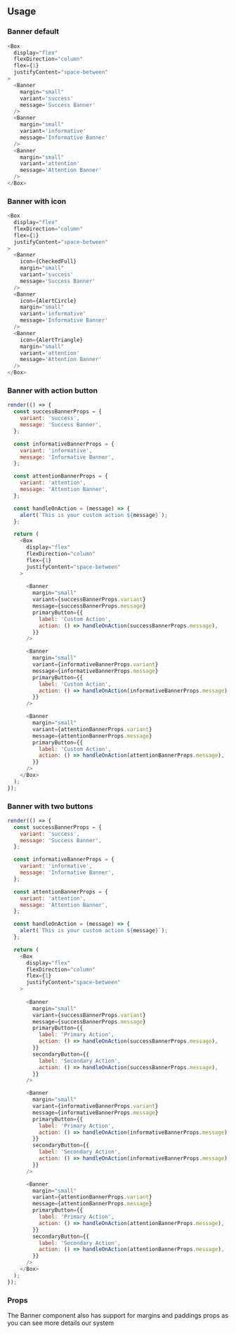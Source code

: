 
## Usage

### Banner default

```javascript
<Box
  display="flex"
  flexDirection="column"
  flex={1}
  justifyContent="space-between"
>
  <Banner
    margin="small"
    variant='success'
    message='Success Banner'
  />
  <Banner
    margin="small"
    variant='informative'
    message='Informative Banner' 
  />
  <Banner
    margin="small"
    variant='attention'
    message='Attention Banner' 
  />
</Box>
```

### Banner with icon

```javascript
<Box
  display="flex"
  flexDirection="column"
  flex={1}
  justifyContent="space-between"
>
  <Banner
    icon={CheckedFull}
    margin="small"
    variant='success'
    message='Success Banner'
  />
  <Banner
    icon={AlertCircle}
    margin="small"
    variant='informative'
    message='Informative Banner' 
  />
  <Banner
    icon={AlertTriangle}
    margin="small"
    variant='attention'
    message='Attention Banner' 
  />
</Box>
```

### Banner with action button

```javascript state
render(() => {
  const successBannerProps = {
    variant: 'success',
    message: 'Success Banner',
  };

  const informativeBannerProps = {
    variant: 'informative',
    message: 'Informative Banner',
  };

  const attentionBannerProps = {
    variant: 'attention',
    message: 'Attention Banner',
  };

  const handleOnAction = (message) => {
    alert(`This is your custom action ${message}`);
  };

  return (
    <Box
      display="flex"
      flexDirection="column"
      flex={1}
      justifyContent="space-between"
    >
      
      <Banner
        margin="small"
        variant={successBannerProps.variant}
        message={successBannerProps.message}
        primaryButton={{
          label: 'Custom Action',
          action: () => handleOnAction(successBannerProps.message),
        }}
      />

      <Banner
        margin="small"
        variant={informativeBannerProps.variant}
        message={informativeBannerProps.message}
        primaryButton={{
          label: 'Custom Action',
          action: () => handleOnAction(informativeBannerProps.message),
        }}
      />

      <Banner
        margin="small"
        variant={attentionBannerProps.variant}
        message={attentionBannerProps.message}
        primaryButton={{
          label: 'Custom Action',
          action: () => handleOnAction(attentionBannerProps.message),
        }}
      />
    </Box>
  );
});
```

### Banner with two buttons

```javascript state
render(() => {
  const successBannerProps = {
    variant: 'success',
    message: 'Success Banner',
  };

  const informativeBannerProps = {
    variant: 'informative',
    message: 'Informative Banner',
  };

  const attentionBannerProps = {
    variant: 'attention',
    message: 'Attention Banner',
  };

  const handleOnAction = (message) => {
    alert(`This is your custom action ${message}`);
  };

  return (
    <Box
      display="flex"
      flexDirection="column"
      flex={1}
      justifyContent="space-between"
    >
      
      <Banner
        margin="small"
        variant={successBannerProps.variant}
        message={successBannerProps.message}
        primaryButton={{
          label: 'Primary Action',
          action: () => handleOnAction(successBannerProps.message),
        }}
        secondaryButton={{
          label: 'Secondary Action',
          action: () => handleOnAction(successBannerProps.message),
        }}
      />

      <Banner
        margin="small"
        variant={informativeBannerProps.variant}
        message={informativeBannerProps.message}
        primaryButton={{
          label: 'Primary Action',
          action: () => handleOnAction(informativeBannerProps.message),
        }}
        secondaryButton={{
          label: 'Secondary Action',
          action: () => handleOnAction(informativeBannerProps.message),
        }}
      />

      <Banner
        margin="small"
        variant={attentionBannerProps.variant}
        message={attentionBannerProps.message}
        primaryButton={{
          label: 'Primary Action',
          action: () => handleOnAction(attentionBannerProps.message),
        }}
        secondaryButton={{
          label: 'Secondary Action',
          action: () => handleOnAction(attentionBannerProps.message),
        }}
      />
    </Box>
  );
});
```

### Props

The Banner component also has support for margins and paddings props as you can see more details <GatsbyLink to="/system/spacing">our system</GatsbyLink>

<PropsTable component="Banner" platform="web" />
